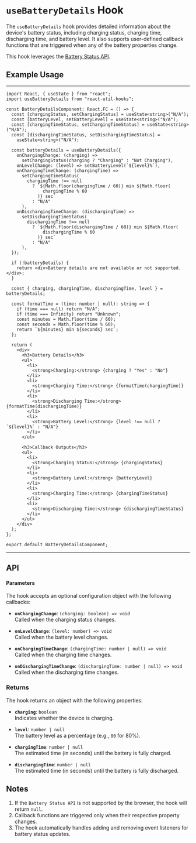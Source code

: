 
<Meta title="Hooks/useBatteryDetails" component={useBatteryDetails} />

# `useBatteryDetails` Hook

The `useBatteryDetails` hook provides detailed information about the device's battery status, including charging status, charging time, discharging time, and battery level. It also supports user-defined callback functions that are triggered when any of the battery properties change.

This hook leverages the [Battery Status API](https://developer.mozilla.org/en-US/docs/Web/API/Battery_Status_API).


## Example Usage

---

```tsx
import React, { useState } from "react";
import useBatteryDetails from "react-util-hooks";

const BatteryDetailsComponent: React.FC = () => {
  const [chargingStatus, setChargingStatus] = useState<string>("N/A");
  const [batteryLevel, setBatteryLevel] = useState<string>("N/A");
  const [chargingTimeStatus, setChargingTimeStatus] = useState<string>("N/A");
  const [dischargingTimeStatus, setDischargingTimeStatus] =
    useState<string>("N/A");

  const batteryDetails = useBatteryDetails({
    onChargingChange: (charging) =>
      setChargingStatus(charging ? "Charging" : "Not Charging"),
    onLevelChange: (level) => setBatteryLevel(`${level}%`),
    onChargingTimeChange: (chargingTime) =>
      setChargingTimeStatus(
        chargingTime !== null
          ? `${Math.floor(chargingTime / 60)} min ${Math.floor(
              chargingTime % 60
            )} sec`
          : "N/A"
      ),
    onDischargingTimeChange: (dischargingTime) =>
      setDischargingTimeStatus(
        dischargingTime !== null
          ? `${Math.floor(dischargingTime / 60)} min ${Math.floor(
              dischargingTime % 60
            )} sec`
          : "N/A"
      ),
  });

  if (!batteryDetails) {
    return <div>Battery details are not available or not supported.</div>;
  }

  const { charging, chargingTime, dischargingTime, level } = batteryDetails;

  const formatTime = (time: number | null): string => {
    if (time === null) return "N/A";
    if (time === Infinity) return "Unknown";
    const minutes = Math.floor(time / 60);
    const seconds = Math.floor(time % 60);
    return `${minutes} min ${seconds} sec`;
  };

  return (
    <div>
      <h3>Battery Details</h3>
      <ul>
        <li>
          <strong>Charging:</strong> {charging ? "Yes" : "No"}
        </li>
        <li>
          <strong>Charging Time:</strong> {formatTime(chargingTime)}
        </li>
        <li>
          <strong>Discharging Time:</strong> {formatTime(dischargingTime)}
        </li>
        <li>
          <strong>Battery Level:</strong> {level !== null ? `${level}%` : "N/A"}
        </li>
      </ul>

      <h3>Callback Outputs</h3>
      <ul>
        <li>
          <strong>Charging Status:</strong> {chargingStatus}
        </li>
        <li>
          <strong>Battery Level:</strong> {batteryLevel}
        </li>
        <li>
          <strong>Charging Time:</strong> {chargingTimeStatus}
        </li>
        <li>
          <strong>Discharging Time:</strong> {dischargingTimeStatus}
        </li>
      </ul>
    </div>
  );
};

export default BatteryDetailsComponent;
```

---

## API

#### Parameters

The hook accepts an optional configuration object with the following callbacks:

- **`onChargingChange`**: `(charging: boolean) => void`  
  Called when the charging status changes.

- **`onLevelChange`**: `(level: number) => void`  
  Called when the battery level changes.

- **`onChargingTimeChange`**: `(chargingTime: number | null) => void`  
  Called when the charging time changes.

- **`onDischargingTimeChange`**: `(dischargingTime: number | null) => void`  
  Called when the discharging time changes.  

### Returns

The hook returns an object with the following properties:

- **`charging`**: `boolean`  
  Indicates whether the device is charging.

- **`level`**: `number | null`  
  The battery level as a percentage (e.g., `80` for 80%).

- **`chargingTime`**: `number | null`  
  The estimated time (in seconds) until the battery is fully charged.

- **`dischargingTime`**: `number | null`  
  The estimated time (in seconds) until the battery is fully discharged.

## Notes

1. If the `Battery Status API` is not supported by the browser, the hook will return `null`.
2. Callback functions are triggered only when their respective property changes.
3. The hook automatically handles adding and removing event listeners for battery status updates.
